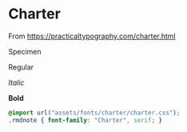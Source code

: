 # Charter

From <https://practicaltypography.com/charter.html>

Specimen

::: {.rmdnote}
Regular

_Italic_

**Bold**
:::

```css
@import url("assets/fonts/charter/charter.css");
.rmdnote { font-family: "Charter", serif; }
```

